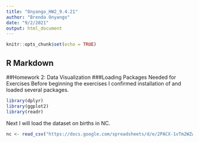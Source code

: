 ```yaml
---
title: "Onyango_HW2_9.4.21"
author: "Brenda Onyango"
date: "9/2/2021"
output: html_document
---
```


```r
knitr::opts_chunk$set(echo = TRUE)
```

## R Markdown
##Homework 2: Data Visualization
###Loading Packages Needed for Exercises
Before beginning the exercises I confirmed installation of and loaded several packages. 
```r
library(dplyr)
library(ggplot2)
library(readr)
```
Next I will load the dataset on births in NC. 
```r
nc <- read_csv("https://docs.google.com/spreadsheets/d/e/2PACX-1vTm2WZwNBoQdZhMgot7urbtu8eG7tzAq-60ZJsQ_nupykCAcW0OXebVpHksPWyR4x8xJTVQ8KAulAFS/pub?gid=202410847&single=true&output=csv")
```

